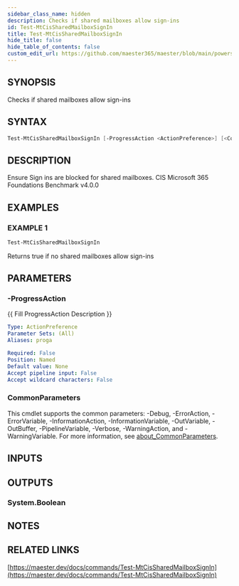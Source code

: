 ```yaml
---
sidebar_class_name: hidden
description: Checks if shared mailboxes allow sign-ins
id: Test-MtCisSharedMailboxSignIn
title: Test-MtCisSharedMailboxSignIn
hide_title: false
hide_table_of_contents: false
custom_edit_url: https://github.com/maester365/maester/blob/main/powershell/public/Test-MtCisSharedMailboxSignIn.ps1
---
```


## SYNOPSIS

Checks if shared mailboxes allow sign-ins

## SYNTAX

```powershell
Test-MtCisSharedMailboxSignIn [-ProgressAction <ActionPreference>] [<CommonParameters>]
```

## DESCRIPTION

Ensure Sign ins are blocked for shared mailboxes.
CIS Microsoft 365 Foundations Benchmark v4.0.0

## EXAMPLES

### EXAMPLE 1

```powershell
Test-MtCisSharedMailboxSignIn
```

Returns true if no shared mailboxes allow sign-ins

## PARAMETERS

### -ProgressAction

\{\{ Fill ProgressAction Description \}\}

```yaml
Type: ActionPreference
Parameter Sets: (All)
Aliases: proga

Required: False
Position: Named
Default value: None
Accept pipeline input: False
Accept wildcard characters: False
```

### CommonParameters

This cmdlet supports the common parameters: -Debug, -ErrorAction, -ErrorVariable, -InformationAction, -InformationVariable, -OutVariable, -OutBuffer, -PipelineVariable, -Verbose, -WarningAction, and -WarningVariable. For more information, see [about_CommonParameters](http://go.microsoft.com/fwlink/?LinkID=113216).

## INPUTS

## OUTPUTS

### System.Boolean

## NOTES

## RELATED LINKS

[https://maester.dev/docs/commands/Test-MtCisSharedMailboxSignIn](https://maester.dev/docs/commands/Test-MtCisSharedMailboxSignIn)
